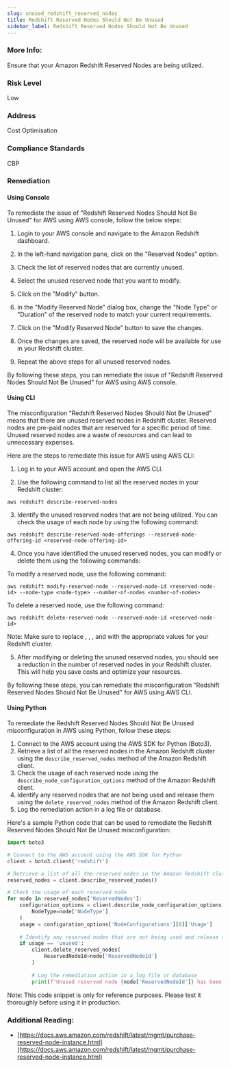```yaml
---
slug: unused_redshift_reserved_nodes
title: Redshift Reserved Nodes Should Not Be Unused
sidebar_label: Redshift Reserved Nodes Should Not Be Unused
---
```


### More Info:

Ensure that your Amazon Redshift Reserved Nodes are being utilized.

### Risk Level

Low

### Address

Cost Optimisation

### Compliance Standards

CBP


### Remediation

#### Using Console

To remediate the issue of "Redshift Reserved Nodes Should Not Be Unused" for AWS using AWS console, follow the below steps:

1. Login to your AWS console and navigate to the Amazon Redshift dashboard.

2. In the left-hand navigation pane, click on the "Reserved Nodes" option.

3. Check the list of reserved nodes that are currently unused.

4. Select the unused reserved node that you want to modify.

5. Click on the "Modify" button.

6. In the "Modify Reserved Node" dialog box, change the "Node Type" or "Duration" of the reserved node to match your current requirements.

7. Click on the "Modify Reserved Node" button to save the changes.

8. Once the changes are saved, the reserved node will be available for use in your Redshift cluster.

9. Repeat the above steps for all unused reserved nodes.

By following these steps, you can remediate the issue of "Redshift Reserved Nodes Should Not Be Unused" for AWS using AWS console.

#### Using CLI

The misconfiguration "Redshift Reserved Nodes Should Not Be Unused" means that there are unused reserved nodes in Redshift cluster. Reserved nodes are pre-paid nodes that are reserved for a specific period of time. Unused reserved nodes are a waste of resources and can lead to unnecessary expenses. 

Here are the steps to remediate this issue for AWS using AWS CLI:

1. Log in to your AWS account and open the AWS CLI.

2. Use the following command to list all the reserved nodes in your Redshift cluster:

```
aws redshift describe-reserved-nodes
```

3. Identify the unused reserved nodes that are not being utilized. You can check the usage of each node by using the following command:

```
aws redshift describe-reserved-node-offerings --reserved-node-offering-id <reserved-node-offering-id>
```

4. Once you have identified the unused reserved nodes, you can modify or delete them using the following commands:

To modify a reserved node, use the following command:

```
aws redshift modify-reserved-node --reserved-node-id <reserved-node-id> --node-type <node-type> --number-of-nodes <number-of-nodes>
```

To delete a reserved node, use the following command:

```
aws redshift delete-reserved-node --reserved-node-id <reserved-node-id>
```

Note: Make sure to replace <reserved-node-id>, <node-type>, <number-of-nodes>, and <reserved-node-offering-id> with the appropriate values for your Redshift cluster.

5. After modifying or deleting the unused reserved nodes, you should see a reduction in the number of reserved nodes in your Redshift cluster. This will help you save costs and optimize your resources.

By following these steps, you can remediate the misconfiguration "Redshift Reserved Nodes Should Not Be Unused" for AWS using AWS CLI.

#### Using Python

To remediate the Redshift Reserved Nodes Should Not Be Unused misconfiguration in AWS using Python, follow these steps:

1. Connect to the AWS account using the AWS SDK for Python (Boto3).
2. Retrieve a list of all the reserved nodes in the Amazon Redshift cluster using the `describe_reserved_nodes` method of the Amazon Redshift client.
3. Check the usage of each reserved node using the `describe_node_configuration_options` method of the Amazon Redshift client.
4. Identify any reserved nodes that are not being used and release them using the `delete_reserved_nodes` method of the Amazon Redshift client.
5. Log the remediation action in a log file or database.

Here's a sample Python code that can be used to remediate the Redshift Reserved Nodes Should Not Be Unused misconfiguration:

```python
import boto3

# Connect to the AWS account using the AWS SDK for Python
client = boto3.client('redshift')

# Retrieve a list of all the reserved nodes in the Amazon Redshift cluster
reserved_nodes = client.describe_reserved_nodes()

# Check the usage of each reserved node
for node in reserved_nodes['ReservedNodes']:
    configuration_options = client.describe_node_configuration_options(
        NodeType=node['NodeType']
    )
    usage = configuration_options['NodeConfigurations'][0]['Usage']
    
    # Identify any reserved nodes that are not being used and release them
    if usage == 'unused':
        client.delete_reserved_nodes(
            ReservedNodeId=node['ReservedNodeId']
        )
        
        # Log the remediation action in a log file or database
        print(f"Unused reserved node {node['ReservedNodeId']} has been released.")
```

Note: This code snippet is only for reference purposes. Please test it thoroughly before using it in production.


### Additional Reading:

- [https://docs.aws.amazon.com/redshift/latest/mgmt/purchase-reserved-node-instance.html](https://docs.aws.amazon.com/redshift/latest/mgmt/purchase-reserved-node-instance.html) 

